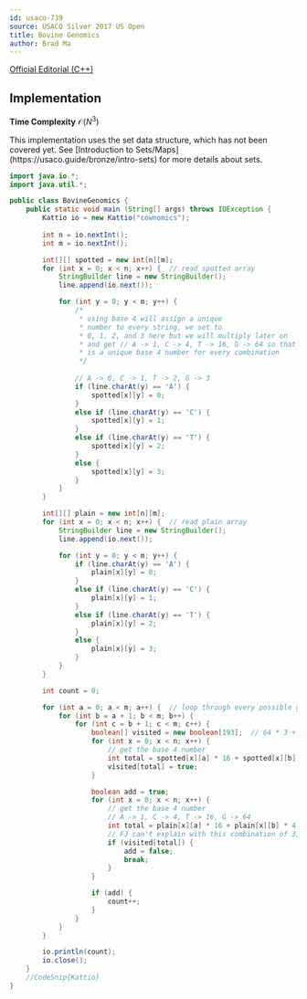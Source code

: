 ```yaml
---
id: usaco-739
source: USACO Silver 2017 US Open 
title: Bovine Genomics
author: Brad Ma
---
```


[Official Editorial (C++)](http://www.usaco.org/current/data/sol_cownomics_silver_open17.html)

## Implementation

**Time Complexity** $\mathcal{O}(N^3)$

<LanguageSection>
  
<JavaSection>
  
<Warning>
This implementation uses the set data structure, which has not been covered yet. See [Introduction to Sets/Maps](https://usaco.guide/bronze/intro-sets) for more details about sets.
</Warning>
  
```java
import java.io.*;
import java.util.*;

public class BovineGenomics {
	public static void main (String[] args) throws IOException {
		Kattio io = new Kattio("cownomics");
	
		int n = io.nextInt();
		int m = io.nextInt();

		int[][] spotted = new int[n][m];
		for (int x = 0; x < n; x++) {  // read spotted array
			StringBuilder line = new StringBuilder();
			line.append(io.next());

			for (int y = 0; y < m; y++) {
				/*
				 * using base 4 will assign a unique
				 * number to every string, we set to 
				 * 0, 1, 2, and 3 here but we will multiply later on 
				 * and get // A -> 1, C -> 4, T -> 16, G -> 64 so that there
				 * is a unique base 4 number for every combination
				 */ 
	
				// A -> 0, C -> 1, T -> 2, G -> 3
				if (line.charAt(y) == 'A') {
					spotted[x][y] = 0;
				}
				else if (line.charAt(y) == 'C') {
					spotted[x][y] = 1;
				}
				else if (line.charAt(y) == 'T') {
					spotted[x][y] = 2;
				}
				else {
					spotted[x][y] = 3;
				}
			}
		}

		int[][] plain = new int[n][m];
		for (int x = 0; x < n; x++) {  // read plain array
			StringBuilder line = new StringBuilder();
			line.append(io.next());

			for (int y = 0; y < m; y++) {
				if (line.charAt(y) == 'A') {
					plain[x][y] = 0;
				}
				else if (line.charAt(y) == 'C') {
					plain[x][y] = 1;
				}
				else if (line.charAt(y) == 'T') {
					plain[x][y] = 2;
				}
				else {
					plain[x][y] = 3;
				}
			}
		}

		int count = 0;

		for (int a = 0; a < m; a++) {  // loop through every possible group of 3
			for (int b = a + 1; b < m; b++) {
				for (int c = b + 1; c < m; c++) {
					boolean[] visited = new boolean[193];  // 64 * 3 + 1
					for (int x = 0; x < n; x++) {
						// get the base 4 number
						int total = spotted[x][a] * 16 + spotted[x][b] * 4 + spotted[x][c] * 1;
						visited[total] = true;
					}

					boolean add = true;
					for (int x = 0; x < n; x++) {
						// get the base 4 number
						// A -> 1, C -> 4, T -> 16, G -> 64
						int total = plain[x][a] * 16 + plain[x][b] * 4 + plain[x][c] * 1;
						// FJ can't explain with this combination of 3, so don't add
						if (visited[total]) {
							add = false;
							break;
						}
					}

					if (add) {
						count++;
					}
				}
			}
		}

		io.println(count);
		io.close();
	}
	//CodeSnip{Kattio}
}  
```
  
</JavaSection>
  
</LanguageSection>























